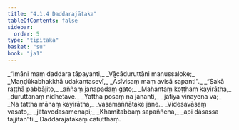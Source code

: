 ```yaml
---
title: "4.1.4 Daddarajātaka"
tableOfContents: false
sidebar:
  order: 5
type: "tipitaka"
basket: "su"
book: "ja1"
---
```



<DynamicBreadcrumb />

<Division number="13" book="ja1" bookNo="22" page="227">

<Paragraph number="898" type="verses" book="ja1">
_“Imāni maṃ daddara tāpayanti,_  
_Vācāduruttāni manussaloke;_  
_Maṇḍūkabhakkhā udakantasevī,_  
_Āsīvisaṃ maṃ avisā sapanti”._  

</Paragraph>

</Division>
<Division number="14" book="ja1" bookNo="22" page="227">

<Paragraph number="899" type="verses" book="ja1">
_“Sakā raṭṭhā pabbājito,_  
_aññaṃ janapadaṃ gato;_  
_Mahantaṃ koṭṭhaṃ kayirātha,_  
_duruttānaṃ nidhetave._  

</Paragraph>

</Division>
<Division number="15" book="ja1" bookNo="22" page="227">

<Paragraph number="900" type="verses" book="ja1">
_Yattha posaṃ na jānanti,_  
_jātiyā vinayena vā;_  
_Na tattha mānaṃ kayirātha,_  
_vasamaññātake jane._  

</Paragraph>

</Division>
<Division number="16" book="ja1" bookNo="22" page="227">

<Paragraph number="901" type="verses" book="ja1">
_Videsavāsaṃ vasato,_  
_jātavedasamenapi;_  
_Khamitabbaṃ sapaññena,_  
_api dāsassa tajjitan”ti._  


</Paragraph>
</Division>

<Paragraph number="902" type="center" book="ja1">
Daddarajātakaṃ catutthaṃ.
</Paragraph>